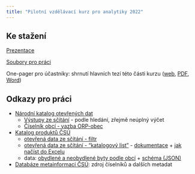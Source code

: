```yaml
---
title: "Pilotní vzdělávací kurz pro analytiky 2022"
---
```


## Ke stažení {#ke-stažení}

[Prezentace](/slides/)

[Soubory pro práci](https://github.com/petrbouchal/analytici/releases/download/v2/analyza.zip)

One-pager pro účastníky: shrnutí hlavních tezí této části kurzu ([web](https://petrbouchal.xyz/analytici/one-pager.html), [PDF](https://petrbouchal.xyz/analytici/one-pager.pdf), [Word](https://petrbouchal.xyz/analytici/one-pager.docx))

## Odkazy pro práci {#odkazy-pro-práci}

-   [Národní katalog otevřených dat](https://data.gov.cz/datov%C3%A9-sady)
    -   [Výstupy ze sčítání](https://data.gov.cz/datov%C3%A9-sady?dotaz=s%C4%8D%C3%ADt%C3%A1n%C3%AD%202021) - podle hledání, zřejmě neúplný výčet
    -   [Číselník obcí - vazba ORP-obec](https://data.gov.cz/datov%C3%A1-sada?iri=https://data.gov.cz/zdroj/datov%C3%A9-sady/00025593/7b485c941ba02c4b85a90124cab347dd)
-   [Katalog produktů ČSÚ](https://www.czso.cz/csu/czso/katalog-produktu)
    -   [otevřená data ze sčítání - filtr](https://www.czso.cz/csu/czso/katalog-produktu?filtr=true&skupiny=17&vlastnosti=22)
    -   [otevřená data ze sčítání - "katalogový list"](https://www.czso.cz/csu/czso/vysledky-scitani-2021-otevrena-data) - [dokumentace](https://www.czso.cz/csu/czso/vysledky-scitani-2021-otevrena-data-dokumentace) + [jak načíst do Excelu](https://www.czso.cz/documents/62353418/184669633/navod_csv-excel.pdf/e4add676-74f9-431f-9885-4540ccce36d3?version=1.1)
    -   data: [obydlené a neobydlené byty podle obcí](https://www.czso.cz/documents/62353418/189978989/sldb2021_byty_obydlenost.csv/c5f6dfc1-a647-401d-8a1a-b9f53ceb2e9a?version=1.1) + [schéma (JSON)](https://www.czso.cz/documents/62353418/189978989/sldb2021_byty_obydlenost-metadata.json/4006659f-30b0-4aaa-87bd-90b20762b555?version=1.1)
-   [Databáze metainformací ČSÚ](https://www.czso.cz/csu/czso/databaze_metainformaci): zdroj číselníků a dalších metadat
